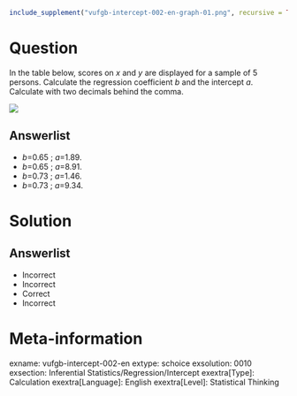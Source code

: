 ```r
include_supplement("vufgb-intercept-002-en-graph-01.png", recursive = TRUE)
```
Question
========
  
In the table below, scores on *x* and *y* are displayed for a sample of 5 persons. Calculate the regression coefficient *b* and the intercept *a*. Calculate with two decimals behind the comma.

![](vufgb-intercept-002-en-graph-01.png)

Answerlist
----------
* *b*=0.65 ; *a*=1.89.
* *b*=0.65 ; *a*=8.91.
* *b*=0.73 ; *a*=1.46.
* *b*=0.73 ; *a*=9.34.

Solution
========

Answerlist
----------
* Incorrect 
* Incorrect 
* Correct 
* Incorrect

Meta-information
================
exname: vufgb-intercept-002-en
extype: schoice
exsolution: 0010
exsection: Inferential Statistics/Regression/Intercept 
exextra[Type]: Calculation
exextra[Language]: English
exextra[Level]: Statistical Thinking
